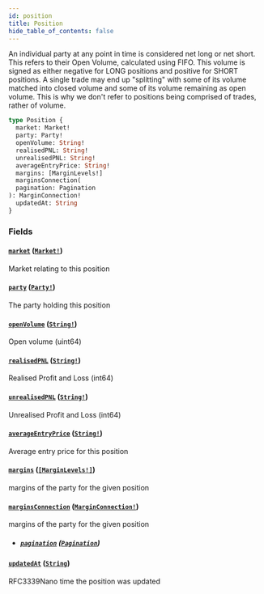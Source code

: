 ```yaml
---
id: position
title: Position
hide_table_of_contents: false
---
```



An individual party at any point in time is considered net long or net short. This refers to their Open Volume,
calculated using FIFO. This volume is signed as either negative for LONG positions and positive for SHORT positions. A
single trade may end up "splitting" with some of its volume matched into closed volume and some of its volume
remaining as open volume. This is why we don't refer to positions being comprised of trades, rather of volume.

```graphql
type Position {
  market: Market!
  party: Party!
  openVolume: String!
  realisedPNL: String!
  unrealisedPNL: String!
  averageEntryPrice: String!
  margins: [MarginLevels!]
  marginsConnection(
  pagination: Pagination
): MarginConnection!
  updatedAt: String
}
```


### Fields

#### [`market`](#) ([`Market!`](/docs/mainnet/graphql/objects/market))

Market relating to this position


#### [`party`](#) ([`Party!`](/docs/mainnet/graphql/objects/party))

The party holding this position


#### [`openVolume`](#) ([`String!`](/docs/mainnet/graphql/scalars/string))

Open volume (uint64)


#### [`realisedPNL`](#) ([`String!`](/docs/mainnet/graphql/scalars/string))

Realised Profit and Loss (int64)


#### [`unrealisedPNL`](#) ([`String!`](/docs/mainnet/graphql/scalars/string))

Unrealised Profit and Loss (int64)


#### [`averageEntryPrice`](#) ([`String!`](/docs/mainnet/graphql/scalars/string))

Average entry price for this position


#### [`margins`](#) ([`[MarginLevels!]`](/docs/mainnet/graphql/objects/margin-levels))

margins of the party for the given position


#### [`marginsConnection`](#) ([`MarginConnection!`](/docs/mainnet/graphql/objects/margin-connection))

margins of the party for the given position
- ##### [`pagination`](#) ([`Pagination`](/docs/mainnet/graphql/inputs/pagination))




#### [`updatedAt`](#) ([`String`](/docs/mainnet/graphql/scalars/string))

RFC3339Nano time the position was updated




